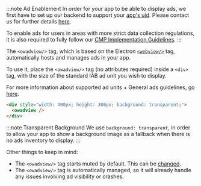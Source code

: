 :::note Ad Enablement
In order for your app to be able to display ads, we first have to set up our backend to support your [app's uid](#unique-app-id).
Please contact us for further details [here](/support/contact-us).

To enable ads for users in areas with more strict data collection regulations, it is also required to fully follow our [CMP Implementation Guidelines](/tools/ow-electron/consent-management-platform).
:::

The `<owadview/>` tag, which is based on the Electron [`<webview/>`](https://www.electronjs.org/docs/latest/api/webview-tag) tag, automatically hosts and manages ads in your app.

To use it, place the `<owadview/>` tag (no attributes required) inside a `<div>` tag, with the size of the standard IAB ad unit you wish to display.

For more information about supported ad units + General ads guidelines, go [here](/start/monetize-your-app/ads-sdk/working-with-ads).

```html
<div style="width: 400px; height: 300px; background: transparent;">
  <owadview />
</div>
```

:::note Transparent Background
We use `background: transparent`, in order to allow your app to show a background image as a fallback when there is no ads inventory to display.
:::

Other things to keep in mind:
- The `<owadview/>` tag starts muted by default. This can be [changed](https://www.electronjs.org/docs/latest/api/webview-tag#webviewsetaudiomutedmuted).
- The `<owadview/>` tag is automatically managed, so it will already handle any issues involving ad visibility or crashes.